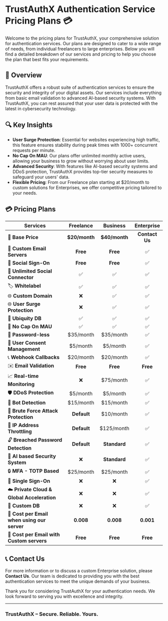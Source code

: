 
# TrustAuthX Authentication Service Pricing Plans 💳

Welcome to the pricing plans for TrustAuthX, your comprehensive solution for authentication services. Our plans are designed to cater to a wide range of needs, from individual freelancers to large enterprises. Below you will find a detailed breakdown of our services and pricing to help you choose the plan that best fits your requirements.

## 📜 Overview

TrustAuthX offers a robust suite of authentication services to ensure the security and integrity of your digital assets. Our services include everything from basic email validation to advanced AI-based security systems. With TrustAuthX, you can rest assured that your user data is protected with the latest in cybersecurity technology.

## 🔍 Key Insights

- **User Surge Protection**: Essential for websites experiencing high traffic, this feature ensures stability during peak times with 1000+ concurrent requests per minute.
- **No Cap On MAU**: Our plans offer unlimited monthly active users, allowing your business to grow without worrying about user limits.
- **Advanced Security**: With features like AI-based security systems and DDoS protection, TrustAuthX provides top-tier security measures to safeguard your users' data.
- **Flexible Pricing**: From our Freelance plan starting at \$20/month to custom solutions for Enterprises, we offer competitive pricing tailored to your needs.


## 💳 Pricing Plans

| Services                                  | Freelance    | Business     | Enterprise   |
|-------------------------------------------|:------------:|:------------:|:------------:|
| 📧 **Base Price**                         | **\$20/month**     | **\$40/month**     | **Contact Us**           |
| 📧 **Custom Email Servers**               | **Free**     | **Free**     | ✅           |
| 🤳 **Social Sign-On**                     | **Free**     | **Free**     | ✅           |
| 🔗 **Unlimited Social Connector**         | ✅           | ✅           | ✅           |
| 🏷️ **Whitelabel**                        | ✅           | ✅           | ✅           |
| 🌐 **Custom Domain**                      | ❌           | ✅           | ✅           |
| 🌐 **User Surge Protection**              | ❌           | ✅           | ✅           |
| 💾 **Ubiquity DB**                        | ✅           | ✅           | ✅           |
| 🚫 **No Cap On MAU**                      | ✅           | ✅           | ✅           |
| 🔐 **Password-less**                      | \$35/month   | \$35/month   | ✅           |
| 📜 **User Consent Management**            | \$5/month    | \$5/month    | ✅           |
| 📞 **Webhook Callbacks**                  | \$20/month   | \$20/month   | ✅           |
| ✉️ **Email Validation**                   | **Free**     | **Free**     | **Free**     |
| 📈 **Real-time Monitoring**               | ❌           | \$75/month   | ✅           |
| 🛡️ **DDoS Protection**                   | \$5/month    | \$5/month    | ✅           |
| 🤖 **Bot Detection**                      | \$15/month   | \$15/month   | ✅           |
| 🛑 **Brute Force Attack Protection**      | **Default**  | \$10/month   | ✅           |
| 🚦 **IP Address Throttling**              | **Default**  | \$125/month  | ✅           |
| 🔓 **Breached Password Detection**        | **Default**  | **Standard** | ✅           |
| 🧠 **AI based Security System**           | ❌           | **Standard** | ✅           |
| 🔒 **MFA - TOTP Based**                   | \$25/month   | \$25/month   | ✅           |
| 🔑 **Single Sign-On**                     | ❌           | ❌           | ✅           |
| ☁️ **Private Cloud & Global Acceleration**| ❌           | ❌           | ✅           |
| 💽 **Custom DB**                          | ❌           | ❌           | ✅           |
| 💸 **Cost per Email when using our server**| **0.008**   | **0.008**    | **0.001**    |
| 📮 **Cost per Email with Custom servers** | **Free**     | **Free**     | **Free**     |

## 📞 Contact Us

For more information or to discuss a custom Enterprise solution, please **Contact Us**. Our team is dedicated to providing you with the best authentication services to meet the unique demands of your business.

Thank you for considering TrustAuthX for your authentication needs. We look forward to serving you with excellence and integrity.

---

<Cards>
  <Card title="🚀" href="/Integration/Python/Fastapi/Fastapi-Quick" />
  <Card title="⚙️" href="/Integration/Python/Fastapi/Fastapi-Advance" />
</Cards>

### TrustAuthX – Secure. Reliable. Yours.